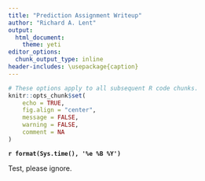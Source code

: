 ```yaml
---
title: "Prediction Assignment Writeup"
author: "Richard A. Lent"
output:
  html_document:
    theme: yeti
editor_options: 
  chunk_output_type: inline
header-includes: \usepackage{caption} 
---
```


<!--
The following two lines are LaTeX commands to prevent duplication of
table and figure captions in PDF output. They require the 'header-includes: \usepackage{caption}' field in the YAML header.
-->

\captionsetup[table]{labelformat=empty}
\captionsetup[figure]{labelformat=empty}

```r
# These options apply to all subsequent R code chunks.
knitr::opts_chunk$set(
	echo = TRUE,
	fig.align = "center",
	message = FALSE,
	warning = FALSE,
	comment = NA
)
```

**
`r format(Sys.time(), '%e %B %Y')`
**

Test, please ignore.



